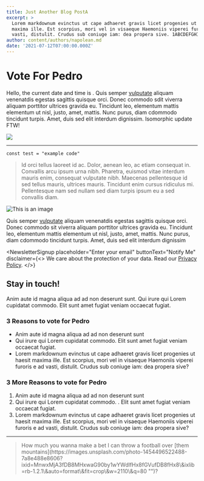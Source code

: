 ```yaml
---
title: Just Another Blog PostA
excerpt: >
  Lorem markdownum evinctus ut cape adhaeret gravis licet progenies ut haesit
  maxima ille. Est scorpius, mori vel in visaeque Haemoniis viperei furoris e ad
  vasti, distulit. Crudus sub coniuge iam: dea propera sive. 1ABCDEFGHIJKLM946
author: content/authors/napolean.md
date: '2021-07-12T07:00:00.000Z'
---
```


# Vote For Pedro

Hello, the current date and time is <DateTime format="iso" />. Quis semper [vulputate](https://example.com "") aliquam venenatdis egestas sagittis quisque orci. Donec commodo sdit viverra aliquam porttitor ultrices gravida eu. Tincidunt leo, elementum mattis elementum ut nisl, justo, amet, mattis. Nunc purus, diam cdommodo tincidunt turpis. Amet, duis sed elit interdum dignissim. Isomorphic update FTW!

![](/uploadshttp://res.cloudinary.com/deuzrsg3m/image/upload/v1634858384/tina-upload_yxevty.jpg "")

***

```
const test = "example code"
```

> Id orci tellus laoreet id ac. Dolor, aenean leo, ac etiam consequat in. Convallis arcu ipsum urna nibh. Pharetra, euismod vitae interdum mauris enim, consequat vulputate nibh. Maecenas pellentesque id sed tellus mauris, ultrices mauris. Tincidunt enim cursus ridiculus mi. Pellentesque nam sed nullam sed diam turpis ipsum eu a sed convallis diam.

![This is an image](/uploadshttp://res.cloudinary.com/deuzrsg3m/image/upload/v1631389967/apfx/kevin-bosc-oeqBJZd1GWY-unsplash_rtuyot.jpg "Building, by Thomas Carlisle")

Quis semper [vulputate](https://example.com "") aliquam venenatdis egestas sagittis quisque orci. Donec commodo sit viverra aliquam porttitor ultrices gravida eu. Tincidunt leo, elementum mattis elementum ut nisl, justo, amet, mattis. Nunc purus, diam cdommodo tincidunt turpis. Amet, duis sed elit interdum dignissim

<NewsletterSignup
  placeholder="Enter your email"
  buttonText="Notify Me"
  disclaimer={<>
    We care about the protection of your data. Read our [Privacy Policy](http://example.com "").
  </>}
>
  ## Stay in touch!

  Anim aute id magna aliqua ad ad non deserunt sunt. Qui irure qui Lorem cupidatat commodo. Elit sunt amet fugiat veniam occaecat fugiat.
</NewsletterSignup>

### 3 Reasons to vote for Pedro

* Anim aute id magna aliqua ad ad non deserunt sunt
* Qui irure qui Lorem cupidatat commodo. Elit sunt amet fugiat veniam occaecat fugiat.
* Lorem markdownum evinctus ut cape adhaeret gravis licet progenies ut haesit maxima ille. Est scorpius, mori vel in visaeque Haemoniis viperei furoris e ad vasti, distulit. Crudus sub coniuge iam: dea propera sive?

### 3 More Reasons to vote for Pedro

1. Anim aute id magna aliqua ad ad non deserunt sunt
2. Qui irure qui Lorem cupidatat commodo.
   . Elit sunt amet fugiat veniam occaecat fugiat.
3. Lorem markdownum evinctus ut cape adhaeret gravis licet progenies ut haesit maxima ille. Est scorpius, mori vel in visaeque Haemoniis viperei furoris e ad vasti, distulit. Crudus sub coniuge iam: dea propera sive?

***

<BlockQuote authorName="Uncle Rico">
  How much you wanna make a bet I can throw a football over [them
  mountains](https://images.unsplash.com/photo-1454496522488-7a8e488e8606?ixid=MnwxMjA3fDB8MHxwaG90by1wYWdlfHx8fGVufDB8fHx8\&ixlib=rb-1.2.1\&auto=format\&fit=crop\&w=2110\&q=80 "")?
</BlockQuote>
